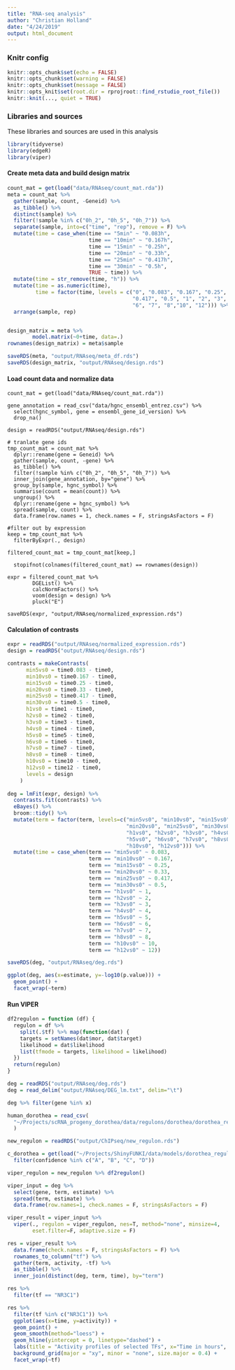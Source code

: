 ```yaml
---
title: "RNA-seq analysis"
author: "Christian Holland"
date: "4/24/2019"
output: html_document
---
```

### Knitr config
```r
knitr::opts_chunk$set(echo = FALSE)
knitr::opts_chunk$set(warning = FALSE)
knitr::opts_chunk$set(message = FALSE)
knitr::opts_knit$set(root.dir = rprojroot::find_rstudio_root_file())
knitr::knit(..., quiet = TRUE)
```

### Libraries and sources
These libraries and sources are used in this analysis 
```r
library(tidyverse)
library(edgeR)
library(viper)
```
#### Create meta data and build design matrix
```r
count_mat = get(load("data/RNAseq/count_mat.rda"))
meta = count_mat %>%
  gather(sample, count, -Geneid) %>%
  as_tibble() %>%
  distinct(sample) %>%
  filter(!sample %in% c("0h_2", "0h_5", "0h_7")) %>%
  separate(sample, into=c("time", "rep"), remove = F) %>%
  mutate(time = case_when(time == "5min" ~ "0.083h",
                          time == "10min" ~ "0.167h",
                          time == "15min" ~ "0.25h",
                          time == "20min" ~ "0.33h",
                          time == "25min" ~ "0.417h",
                          time == "30min" ~ "0.5h",
                          TRUE ~ time)) %>%
  mutate(time = str_remove(time, "h")) %>%
  mutate(time = as.numeric(time),
         time = factor(time, levels = c("0", "0.083", "0.167", "0.25", "0.33", 
                                        "0.417", "0.5", "1", "2", "3", "4", "5",
                                        "6", "7", "8","10", "12"))) %>%
  arrange(sample, rep)


design_matrix = meta %>%
        model.matrix(~0+time, data=.)
rownames(design_matrix) = meta$sample

saveRDS(meta, "output/RNAseq/meta_df.rds")
saveRDS(design_matrix, "output/RNAseq/design.rds")
```


#### Load count data and normalize data
```load
count_mat = get(load("data/RNAseq/count_mat.rda"))

gene_annotation = read_csv("data/hgnc_ensembl_entrez.csv") %>%
  select(hgnc_symbol, gene = ensembl_gene_id_version) %>%
  drop_na()

design = readRDS("output/RNAseq/design.rds")

# tranlate gene ids
tmp_count_mat = count_mat %>%
  dplyr::rename(gene = Geneid) %>%
  gather(sample, count, -gene) %>%
  as_tibble() %>%
  filter(!sample %in% c("0h_2", "0h_5", "0h_7")) %>%
  inner_join(gene_annotation, by="gene") %>%
  group_by(sample, hgnc_symbol) %>%
  summarise(count = mean(count)) %>%
  ungroup() %>%
  dplyr::rename(gene = hgnc_symbol) %>%
  spread(sample, count) %>%
  data.frame(row.names = 1, check.names = F, stringsAsFactors = F)

#filter out by expression
keep = tmp_count_mat %>%
  filterByExpr(., design)

filtered_count_mat = tmp_count_mat[keep,]
  
  stopifnot(colnames(filtered_count_mat) == rownames(design))

expr = filtered_count_mat %>%
        DGEList() %>%
        calcNormFactors() %>%
        voom(design = design) %>%
        pluck("E")

saveRDS(expr, "output/RNAseq/normalized_expression.rds")
```
#### Calculation of contrasts
```r
expr = readRDS("output/RNAseq/normalized_expression.rds")
design = readRDS("output/RNAseq/design.rds")

contrasts = makeContrasts(
      min5vs0 = time0.083 - time0,
      min10vs0 = time0.167 - time0,
      min15vs0 = time0.25 - time0,
      min20vs0 = time0.33 - time0,
      min25vs0 = time0.417 - time0,
      min30vs0 = time0.5 - time0,
      h1vs0 = time1 - time0,
      h2vs0 = time2 - time0,
      h3vs0 = time3 - time0,
      h4vs0 = time4 - time0,
      h5vs0 = time5 - time0,
      h6vs0 = time6 - time0,
      h7vs0 = time7 - time0,
      h8vs0 = time8 - time0,
      h10vs0 = time10 - time0,
      h12vs0 = time12 - time0,
      levels = design
    )
    
deg = lmFit(expr, design) %>% 
  contrasts.fit(contrasts) %>%
  eBayes() %>%
  broom::tidy() %>%
  mutate(term = factor(term, levels=c("min5vs0", "min10vs0", "min15vs0",
                                      "min20vs0", "min25vs0", "min30vs0",
                                      "h1vs0", "h2vs0", "h3vs0", "h4vs0",
                                      "h5vs0", "h6vs0", "h7vs0", "h8vs0",
                                      "h10vs0", "h12vs0"))) %>%
  mutate(time = case_when(term == "min5vs0" ~ 0.083,
                          term == "min10vs0" ~ 0.167,
                          term == "min15vs0" ~ 0.25,
                          term == "min20vs0" ~ 0.33,
                          term == "min25vs0" ~ 0.417,
                          term == "min30vs0" ~ 0.5,
                          term == "h1vs0" ~ 1,
                          term == "h2vs0" ~ 2,
                          term == "h3vs0" ~ 3,
                          term == "h4vs0" ~ 4,
                          term == "h5vs0" ~ 5,
                          term == "h6vs0" ~ 6,
                          term == "h7vs0" ~ 7,
                          term == "h8vs0" ~ 8,
                          term == "h10vs0" ~ 10,
                          term == "h12vs0" ~ 12))

saveRDS(deg, "output/RNAseq/deg.rds")

ggplot(deg, aes(x=estimate, y=-log10(p.value))) +
  geom_point() +
  facet_wrap(~term)
```

#### Run VIPER
```r
df2regulon = function (df) {
  regulon = df %>% 
    split(.$tf) %>% map(function(dat) {
    targets = setNames(dat$mor, dat$target)
    likelihood = dat$likelihood
    list(tfmode = targets, likelihood = likelihood)
  })
  return(regulon)
}

deg = readRDS("output/RNAseq/deg.rds")
deg = read_delim("output/RNAseq/DEG_lm.txt", delim="\t")

deg %>% filter(gene %in% x)

human_dorothea = read_csv(
  "~/Projects/scRNA_progeny_dorothea/data/regulons/dorothea/dorothea_regulon_human_v1.csv"
  )

new_regulon = readRDS("output/ChIPseq/new_regulon.rds")

c_dorothea = get(load("~/Projects/ShinyFUNKI/data/models/dorothea_regulon_human_coverage_v1.rda")) %>%
  filter(confidence %in% c("A", "B", "C", "D"))

viper_regulon = new_regulon %>% df2regulon()

viper_input = deg %>%
  select(gene, term, estimate) %>%
  spread(term, estimate) %>%
  data.frame(row.names=1, check.names = F, stringsAsFactors = F)

viper_result = viper_input %>% 
  viper(., regulon = viper_regulon, nes=T, method="none", minsize=4, 
        eset.filter=F, adaptive.size = F)

res = viper_result %>%
  data.frame(check.names = F, stringsAsFactors = F) %>%
  rownames_to_column("tf") %>%
  gather(term, activity, -tf) %>%
  as_tibble() %>%
  inner_join(distinct(deg, term, time), by="term")

res %>%
  filter(tf == "NR3C1")

res %>% 
  filter(tf %in% c("NR3C1")) %>%
  ggplot(aes(x=time, y=activity)) +
  geom_point() +
  geom_smooth(method="loess") +
  geom_hline(yintercept = 0, linetype="dashed") +
  labs(title = "Activity profiles of selected TFs", x="Time in hours", y="Activity (NES)") +
  background_grid(major = "xy", minor = "none", size.major = 0.4) +
  facet_wrap(~tf)


```
